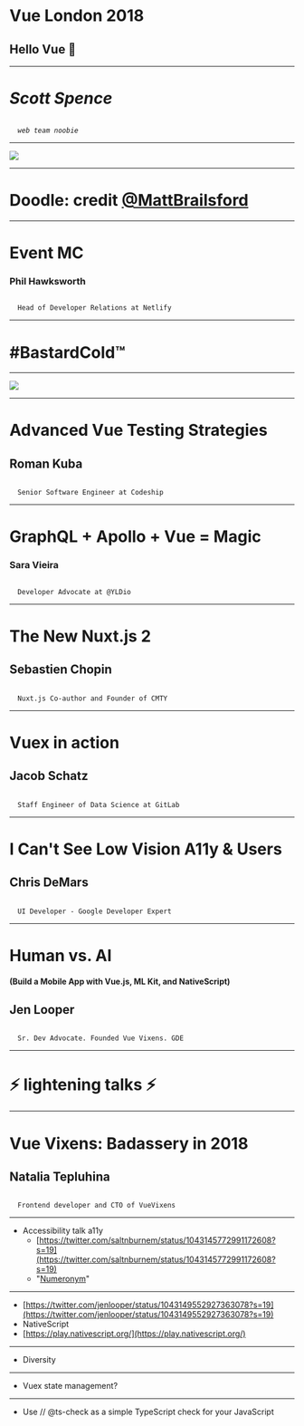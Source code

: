 
<Head>
  <title>Vue London 2018</title>
  <link href="https://fonts.googleapis.com/css?family=Nunito|Old+Standard+TT:300" rel="stylesheet" />
</Head>

# Vue London 2018 

## Hello Vue 👋

---

# _Scott Spence_

<code>
  <em>web team noobie</em>
</code>

---

![](/images/vue-doodle.jpg)

---

# Doodle: credit [@MattBrailsford]

[@mattbrailsford]: https://twitter.com/mattbrailsford

---

# Event MC

### Phil Hawksworth

<code>
  Head of Developer Relations at Netlify
</code>

---

# #BastardCold™

---

![](/images/bastard-cold.png)

---

# Advanced Vue Testing Strategies

## Roman Kuba

<code>
  Senior Software Engineer at Codeship
</code>

---

# GraphQL + Apollo + Vue = Magic

### Sara Vieira

<code>
  Developer Advocate at @YLDio
</code>

---

# The New Nuxt.js 2

## Sebastien Chopin

<code>
  Nuxt.js Co-author and Founder of CMTY
</code>

---

# Vuex in action

## Jacob Schatz

<code>
  Staff Engineer of Data Science at GitLab
</code>

---

# I Can't See Low Vision A11y & Users

## Chris DeMars

<code>
  UI Developer - Google Developer Expert
</code>

---

# Human vs. AI 

#### (Build a Mobile App with Vue.js, ML Kit, and NativeScript)

## Jen Looper

<code>
  Sr. Dev Advocate. Founded Vue Vixens. GDE
</code>

---

# ⚡️ lightening talks ⚡ ️

---

# Vue Vixens: Badassery in 2018

## Natalia Tepluhina

<code>
  Frontend developer and CTO of VueVixens
</code>

---

- Accessibility talk a11y
    - [https://twitter.com/saltnburnem/status/1043145772991172608?s=19](https://twitter.com/saltnburnem/status/1043145772991172608?s=19)
    - "[Numeronym](https://en.wikipedia.org/wiki/Numeronym)"

---
- [https://twitter.com/jenlooper/status/1043149552927363078?s=19](https://twitter.com/jenlooper/status/1043149552927363078?s=19)
- NativeScript
- [https://play.nativescript.org/](https://play.nativescript.org/)

---
- Diversity
---
- Vuex state management?
---
- Use // @ts-check as a simple TypeScript check for your JavaScript












